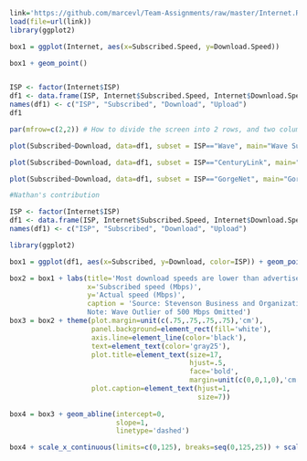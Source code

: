 

```r
link='https://github.com/marcevl/Team-Assignments/raw/master/Internet.RData'
load(file=url(link))
library(ggplot2)

box1 = ggplot(Internet, aes(x=Subscribed.Speed, y=Download.Speed))

box1 + geom_point()



```


```r
ISP <- factor(Internet$ISP)
df1 <- data.frame(ISP, Internet$Subscribed.Speed, Internet$Download.Speed, Internet$Upload.Speed)
names(df1) <- c("ISP", "Subscribed", "Download", "Upload")
df1
```

```r
par(mfrow=c(2,2)) # How to divide the screen into 2 rows, and two columns, with the boxplots first plotted by/across the rows:

plot(Subscribed~Download, data=df1, subset = ISP=="Wave", main="Wave Subscribed vs Download Speed") 

plot(Subscribed~Download, data=df1, subset = ISP=="CenturyLink", main="Century Link Subscribed vs Download Speed")

plot(Subscribed~Download, data=df1, subset = ISP=="GorgeNet", main="GorgeNet Subscribed vs Actual Download")

```


```r

#Nathan's contribution

ISP <- factor(Internet$ISP)
df1 <- data.frame(ISP, Internet$Subscribed.Speed, Internet$Download.Speed, Internet$Upload.Speed)
names(df1) <- c("ISP", "Subscribed", "Download", "Upload")

library(ggplot2)

box1 = ggplot(df1, aes(x=Subscribed, y=Download, color=ISP)) + geom_point()

box2 = box1 + labs(title='Most download speeds are lower than advertised',
                   x='Subscribed speed (Mbps)',
                   y='Actual speed (Mbps)',
                   caption = 'Source: Stevenson Business and Organization Internet Survey 
                   Note: Wave Outlier of 500 Mbps Omitted')
box3 = box2 + theme(plot.margin=unit(c(.75,.75,.75,.75),'cm'),
                    panel.background=element_rect(fill='white'),
                    axis.line=element_line(color='black'),
                    text=element_text(color='gray25'),
                    plot.title=element_text(size=17,
                                            hjust=.5,
                                            face='bold',
                                            margin=unit(c(0,0,1,0),'cm')),
                    plot.caption=element_text(hjust=1,
                                              size=7))
  
box4 = box3 + geom_abline(intercept=0, 
                          slope=1,
                          linetype='dashed')

box4 + scale_x_continuous(limits=c(0,125), breaks=seq(0,125,25)) + scale_y_continuous(limits=c(0,125), breaks=seq(0,125,25))

```

